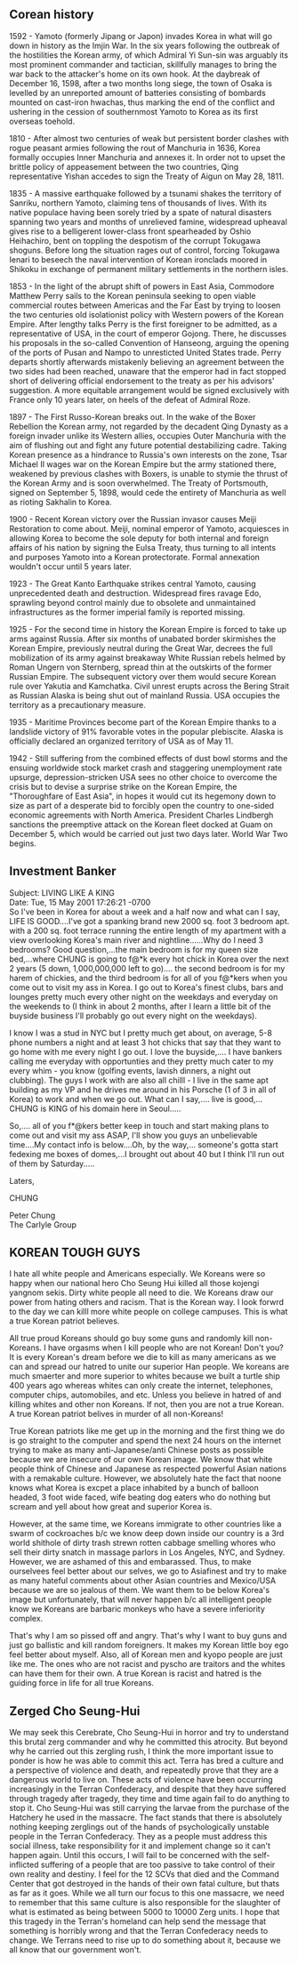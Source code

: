 <noinclude>{{Kopipe category|Corea|Bring a box of Domes}}</noinclude>

== Corean history ==
1592 - Yamoto (formerly Jipang or Japon) invades Korea in what will go down in history as the Imjin War. In the six years following the outbreak of the hostilities the Korean army, of which Admiral Yi Sun-sin was arguably its most prominent commander and tactician, skillfully manages to bring the war back to the attacker's home on its own hook. At the daybreak of December 16, 1598, after a two months long siege, the town of Osaka is levelled by an unreported amount of batteries consisting of bombards mounted on cast-iron hwachas, thus marking the end of the conflict and ushering in the cession of southernmost Yamoto to Korea as its first overseas toehold.

1810 - After almost two centuries of weak but persistent border clashes with rogue peasant armies following the rout of Manchuria in 1636, Korea formally occupies Inner Manchuria and annexes it. In order not to upset the brittle policy of appeasement between the two countries, Qing representative Yishan accedes to sign the Treaty of Aigun on May 28, 1811. 

1835 - A massive earthquake followed by a tsunami shakes the territory of Sanriku, northern Yamoto, claiming tens of thousands of lives. With its native populace having been sorely tried by a spate of natural disasters spanning two years and months of unrelieved famine, widespread upheaval gives rise to a belligerent lower-class front spearheaded by Oshio Heihachiro, bent on toppling the despotism of the corrupt Tokugawa shoguns. Before long the situation rages out of control, forcing Tokugawa Ienari to beseech the naval intervention of Korean ironclads moored in Shikoku in exchange of permanent military settlements in the northern isles.

1853 - In the light of the abrupt shift of powers in East Asia, Commodore Matthew Perry sails to the Korean peninsula seeking to open viable commercial routes between Americas and the Far East by trying to loosen the two centuries old isolationist policy with Western powers of the Korean Empire. After lengthy talks Perry is the first foreigner to be admitted, as a representative of USA, in the court of emperor Gojong. There, he discusses his proposals in the so-called Convention of Hanseong, arguing the opening of the ports of Pusan and Nampo to unresticted United States trade. Perry departs shortly afterwards mistakenly believing an agreement between the two sides had been reached, unaware that the emperor had in fact stopped short of delivering official endorsement to the treaty as per his advisors' suggestion. A more equitable arrangement would be signed exclusively with France only 10 years later, on heels of the defeat of Admiral Roze. 

1897 - The First Russo-Korean breaks out. In the wake of the Boxer Rebellion the Korean army, not regarded by the decadent Qing Dynasty as a foreign invader unlike its Western allies, occupies Outer Manchuria with the aim of flushing out and fight any future potential destabilizing cadre. Taking Korean presence as a hindrance to Russia's own interests on the zone, Tsar Michael II wages war on the Korean Empire but the army stationed there, weakened by previous clashes with Boxers, is unable to stymie the thrust of the Korean Army and is soon overwhelmed. The Treaty of Portsmouth, signed on September 5, 1898, would cede the entirety of Manchuria as well as rioting Sakhalin to Korea.

1900 - Recent Korean victory over the Russian invasor causes Meiji Restoration to come about. Meiji, nominal emperor of Yamoto, acquiesces in allowing Korea to become the sole deputy for both internal and foreign affairs of his nation by signing the Eulsa Treaty, thus turning to all intents and purposes Yamoto into a Korean protectorate. Formal annexation wouldn't occur until 5 years later. 

1923 - The Great Kanto Earthquake strikes central Yamoto, causing unprecedented death and destruction. Widespread fires ravage Edo, sprawling beyond control mainly due to obsolete and unmaintained infrastructures as the former imperial family is reported missing.

1925 - For the second time in history the Korean Empire is forced to take up arms against Russia. After six months of unabated border skirmishes the Korean Empire, previously neutral during the Great War, decrees the full mobilization of its army against breakaway White Russian rebels helmed by Roman Ungern von Sternberg, spread thin at the outskirts of the former Russian Empire. The subsequent victory over them would secure Korean rule over Yakutia and Kamchatka. Civil unrest erupts across the Bering Strait as Russian Alaska is being shut out of mainland Russia. USA occupies the territory as a precautionary measure. 

1935 - Maritime Provinces become part of the Korean Empire thanks to a landslide victory of 91% favorable votes in the popular plebiscite. Alaska is officially declared an organized territory of USA as of May 11.

1942 - Still suffering from the combined effects of dust bowl storms and the ensuing worldwide stock market crash and staggering unemployment rate upsurge, depression-stricken USA sees no other choice to overcome the crisis but to devise a surprise strike on the Korean Empire, the "Thoroughfare of East Asia", in hopes it would cut its hegemony down to size as part of a desperate bid to forcibly open the country to one-sided economic agreements with North America. President Charles Lindbergh sanctions the preemptive attack on the Korean fleet docked at Guam on December 5, which would be carried out just two days later. World War Two begins. 

==Investment Banker==
Subject: LIVING LIKE A KING <br>
Date: Tue, 15 May 2001 17:26:21 -0700<br>

So I've been in Korea for about a week and a half now and what can I say, LIFE IS GOOD....I've got a spanking brand new 2000 sq. foot 3 bedroom apt. with a 200 sq. foot terrace running the entire length of my apartment with a view overlooking Korea's main river and nightline......Why do I need 3 bedrooms? Good question,...the main bedroom is for my queen size bed,...where CHUNG is going to f@*k every hot chick in Korea over the next 2 years (5 down, 1,000,000,000 left to go).... the second bedroom is for my harem of chickies, and the third bedroom is for all of you f@*kers when you come out to visit my ass in Korea. I go out to Korea's finest clubs, bars and lounges pretty much every other night on the weekdays and everyday on the weekends to (I think in about 2 months, after I learn a little bit of the buyside business I'll probably go out every night on the weekdays).

I know I was a stud in NYC but I pretty much get about, on average, 5-8 phone numbers a night and at least 3 hot chicks that say that they want to go home with me every night I go out. I love the buyside,.... I have bankers calling me everyday with opportunties and they pretty much cater to my every whim - you know (golfing events, lavish dinners, a night out clubbing). The guys I work with are also all chilll - I live in the same apt building as my VP and he drives me around in his Porsche (1 of 3 in all of Korea) to work and when we go out. What can I say,.... live is good,... CHUNG is KING of his domain here in Seoul.....

So,.... all of you f*@kers better keep in touch and start making plans to come out and visit my ass ASAP, I'll show you guys an unbelievable time....My contact info is below....Oh, by the way,... someone's gotta start fedexing me boxes of domes,...I brought out about 40 but I think I'll run out of them by Saturday.....

Laters,

CHUNG

Peter Chung <br>
The Carlyle Group

== KOREAN TOUGH GUYS ==
I hate all white people and Americans especially. We Koreans were so happy when our national hero Cho Seung Hui killed all those kojengi yangnom sekis. Dirty white people all need to die. We Koreans draw our power from hating others and racism. That is the Korean way. I look forwrd to the day we can killl more white people on college campuses. This is what a true Korean patriot believes.

All true proud Koreans should go buy some guns and randomly kill non-Koreans. I have orgasms when I kill people who are not Korean! Don't you? It is every Korean's dream before we die to kill as many americans as we can and spread our hatred to unite our superior Han people. We koreans are much smaerter and more superior to whites because we built a turtle ship 400 years ago whereas whites can only create the internet, telephones, computer chips, automobiles, and etc. Unless you believe in hatred of and killing whites and other non Koreans. If not, then you are not a true Korean. A true Korean patriot belives in murder of all non-Koreans!

True Korean patriots like me get up in the morning and the first thing we do is go straight to the computer and spend the next 24 hours on the internet trying to make as many anti-Japanese/anti Chinese posts as possible because we are insecure of our own Korean image. We know that white people think of Chinese and Japanese as respected powerful Asian nations with a remakable culture. However, we absolutely hate the fact that noone knows what Korea is excpet a place inhabited by a bunch of balloon headed, 3 foot wide faced, wife beating dog eaters who do nothing but scream and yell about how great and superior Korea is.

However, at the same time, we Koreans immigrate to other countries like a swarm of cockroaches b/c we know deep down inside our country is a 3rd world shithole of dirty trash strewn rotten cabbage smelling whores who sell their dirty snatch in massage parlors in Los Angeles, NYC, and Sydney. However, we are ashamed of this and embarassed. Thus, to make ourselvees feel better about our selves, we go to Asiafinest and try to make as many hateful comments about other Asian countries and Mexico/USA because we are so jealous of them. We want them to be below Korea's image but unfortunately, that will never happen b/c all intelligent people know we Koreans are barbaric monkeys who have a severe inferiority complex.

That's why I am so pissed off and angry. That's why I want to buy guns and just go ballistic and kill random foreigners. It makes my Korean little boy ego feel better about myself. Also, all of Korean men and kyopo people are just like me. The ones who are not racist and pyscho are traitors and the whites can have them for their own. A true Korean is racist and hatred is the guiding force in life for all true Koreans. 

==Zerged Cho Seung-Hui==

We may seek this Cerebrate, Cho Seung-Hui in horror and try to understand this brutal zerg commander and why he committed this atrocity. But beyond why he carried out this zergling rush, I think the more important issue to ponder is how he was able to commit this act. Terra has bred a culture and a perspective of violence and death, and repeatedly prove that they are a dangerous world to live on. These acts of violence have been occurring increasingly in the Terran Confederacy, and despite that they have suffered through tragedy after tragedy, they time and time again fail to do anything to stop it. Cho Seung-Hui was still carrying the larvae from the purchase of the Hatchery he used in the massacre. The fact stands that there is absolutely nothing keeping zerglings out of the hands of psychologically unstable people in the Terran Confederacy. They as a people must address this social illness, take responsibility for it and implement change so it can't happen again. Until this occurs, I will fail to be concerned with the self-inflicted suffering of a people that are too passive to take control of their own reality and destiny. I feel for the 12 SCVs that died and the Command Center that got destroyed in the hands of their own fatal culture, but thats as far as it goes. While we all turn our focus to this one massacre, we need to remember that this same culture is also responsible for the slaughter of what is estimated as being between 5000 to 10000 Zerg units. I hope that this tragedy in the Terran's homeland can help send the message that something is horribly wrong and that the Terran Confederacy needs to change. We Terrans need to rise up to do something about it, because we all know that our government won't.